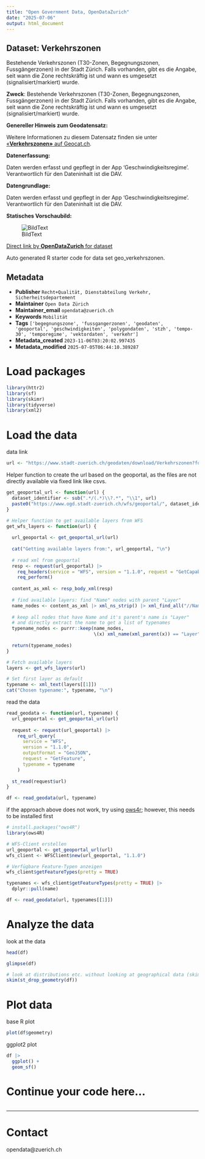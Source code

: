 ```yaml
---
title: "Open Government Data, OpenDataZurich"
date: "2025-07-06"
output: html_document
---
```


## Dataset: Verkehrszonen

Bestehende Verkehrszonen (T30-Zonen, Begegnungszonen, Fussgängerzonen) in der Stadt Zürich. Falls vorhanden, gibt es die Angabe, seit wann die Zone rechtskräftig ist und wann es umgesetzt (signalisiert/markiert) wurde.

**Zweck**: Bestehende Verkehrszonen (T30-Zonen, Begegnungszonen, Fussgängerzonen) in der Stadt Zürich. Falls vorhanden, gibt es die Angabe, seit wann die Zone rechtskräftig ist und wann es umgesetzt (signalisiert/markiert) wurde.

**Genereller Hinweis zum Geodatensatz:**


Weitere Informationen zu diesem Datensatz finden sie unter [«**Verkehrszonen»** auf Geocat.ch](https://www.geocat.ch/geonetwork/srv/ger/catalog.search#/metadata/7dc722be-027b-42a6-8bc4-9f7852eee2f9).				
			   

**Datenerfassung:**

Daten werden erfasst und gepflegt in der App 'Geschwindigkeitsregime'. Verantwortlich für den Dateninhalt ist die DAV.

**Datengrundlage:**

Daten werden erfasst und gepflegt in der App 'Geschwindigkeitsregime'. Verantwortlich für den Dateninhalt ist die DAV.

**Statisches Vorschaubild:**

![BildText](https://www.gis.stadt-zuerich.ch/zueriplan_docs/geocat/7dc722be-027b-42a6-8bc4-9f7852eee2f9.png)



[Direct link by **OpenDataZurich** for dataset](https://data.stadt-zuerich.ch/dataset/geo_verkehrszonen)

Auto generated R starter code for data set geo_verkehrszonen.

## Metadata

- **Publisher** `Recht+Qualität, Dienstabteilung Verkehr, Sicherheitsdepartement`
- **Maintainer** `Open Data Zürich`
- **Maintainer_email** `opendata@zuerich.ch`
- **Keywords** `Mobilität`
- **Tags** `['begegnungszone', 'fussgangerzonen', 'geodaten', 'geoportal', 'geschwindigkeiten', 'polygondaten', 'stzh', 'tempo-30', 'temporegime', 'vektordaten', 'verkehr']`
- **Metadata_created** `2023-11-06T03:20:02.997435`
- **Metadata_modified** `2025-07-05T06:44:10.389287`


# Load packages

```r
library(httr2)
library(sf)
library(skimr)
library(tidyverse)
library(xml2)
```

# Load the data

data link
```r
url <- "https://www.stadt-zuerich.ch/geodaten/download/Verkehrszonen?format=geojson_link"
```


Helper function to create the url based on the geoportal, as the files are not directly available via fixed link like csvs.
```r
get_geoportal_url <- function(url) {
  dataset_identifier <- sub(".*/(.*)\\?.*", "\\1", url)
  paste0("https://www.ogd.stadt-zuerich.ch/wfs/geoportal/", dataset_identifier)
}
```

```r
# Helper function to get available layers from WFS
get_wfs_layers <- function(url) {
  
  url_geoportal <- get_geoportal_url(url)
  
  cat("Getting available layers from:", url_geoportal, "\n")
  
  # read xml from geoportal
  resp <- request(url_geoportal) |> 
    req_headers(service = "WFS", version = "1.1.0", request = "GetCapabilities") |> 
    req_perform()
  
  content_as_xml <- resp_body_xml(resp)
  
  # find available layers: find "Name" nodes with parent "Layer"
  name_nodes <- content_as_xml |> xml_ns_strip() |> xml_find_all("//Name")
  
  # keep all nodes that have Name and it's parent's name is "Layer"
  # and directly extract the name to get a list of typenames
  typename_nodes <- purrr::keep(name_nodes,
                                \(x) xml_name(xml_parent(x)) == "Layer")
  
  return(typename_nodes)
}

# Fetch available layers
layers <- get_wfs_layers(url)

# Set first layer as default
typename <- xml_text(layers[[1]])
cat("Chosen typename:", typename, "\n")
```

read the data
```r
read_geodata <- function(url, typename) {
  url_geoportal <- get_geoportal_url(url)
  
  request <- request(url_geoportal) |>
    req_url_query(
      service = "WFS",
      version = "1.1.0",
      outputFormat = "GeoJSON",
      request = "GetFeature",
      typename = typename
    )
  
  st_read(request$url)
}

df <- read_geodata(url, typename)
```

if the approach above does not work, try using [ows4r](https://eblondel.github.io/ows4R/); however, this needs to be installed first
```r
# install.packages("ows4R")
library(ows4R)

# WFS-Client erstellen
url_geoportal <- get_geoportal_url(url)
wfs_client <- WFSClient$new(url_geoportal, "1.1.0")

# Verfügbare Feature-Typen anzeigen
wfs_client$getFeatureTypes(pretty = TRUE)

typenames <- wfs_client$getFeatureTypes(pretty = TRUE) |> 
  dplyr::pull(name)

df <- read_geodata(url, typenames[[1]])
```

# Analyze the data

look at the data
```r
head(df)
```

```r
glimpse(df)
```

```r
# look at distributions etc. without looking at geographical data (skim cannot deal with geometries)
skim(st_drop_geometry(df))
```

# Plot data

base R plot
```r
plot(df$geometry)
```

ggplot2 plot
```r
df |>
  ggplot() +
  geom_sf()
```

# Continue your code here...

```r

```

------------------------------------------------------------------------

# Contact

opendata@zuerich.ch

